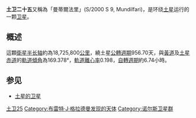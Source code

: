 '''土卫二十五'''又稱為「曼蒂爾法里」(S/2000 S 9, Mundilfari)，是环绕[[土星|土星]]运行的一颗[[卫星|卫星]]。

== 概述 ==

這顆[[衛星|衛星]][[半长轴|半长轴]]約為18,725,800[[公里|公里]]，繞土星[[公轉週期|公轉週期]]956.70天，與[[黃道|黃道]]及[[土星|土星]][[赤道|赤道]]的[[軌道傾角|軌道傾角]]為169.378°，[[軌道離心率|軌道離心率]]0.198，[[自轉週期|自轉週期]]約6.74小時。

== 参见 ==
* [[土星的卫星|土星的卫星]]

{{土星的卫星}}

{{衛星小作品}}

[[Category:土星的卫星|土卫25]]
[[Category:布雷特·J·格拉德曼发现的天体|Category:布雷特·J·格拉德曼发现的天体]]
[[Category:诺尔斯卫星群|Category:诺尔斯卫星群]]